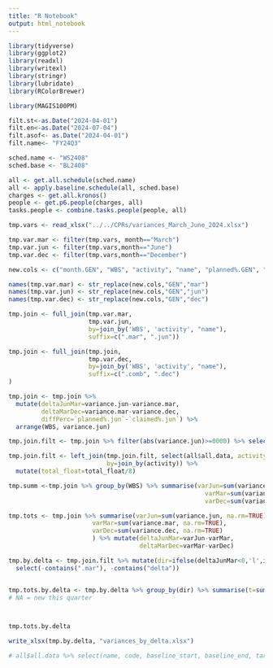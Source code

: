```yaml
---
title: "R Notebook"
output: html_notebook
---
```


```r
library(tidyverse)
library(ggplot2)
library(readxl)
library(writexl)
library(stringr)
library(lubridate)
library(RColorBrewer)

library(MAGIS100PM)
```

```r
filt.st<-as.Date("2024-04-01")
filt.en<-as.Date("2024-07-04")
filt.asof<- as.Date("2024-04-01")
filt.name<- "FY24Q3"

sched.name <- "WS2408"
sched.base <- "BL2408"

all <- get.all.schedule(sched.name)
all <- apply.baseline.schedule(all, sched.base)
charges <- get.all.kronos()
people <- get.p6.people(charges, all)
tasks.people <- combine.tasks.people(people, all)


```


```r

tmp.vars <- read_xlsx("../../CPRs/variances_March_June_2024.xlsx")

tmp.var.mar <- filter(tmp.vars, month=="March")
tmp.var.jun <- filter(tmp.vars,month=="June") 
tmp.var.dec <- filter(tmp.vars,month=="December")

new.cols <- c("month.GEN", "WBS", "activity", "name", "planned%.GEN", "claimed%.GEN", "planned$.GEN", "claimed$.GEN", "variance.GEN", "person.GEN")

names(tmp.var.mar) <- str_replace(new.cols,"GEN","mar")
names(tmp.var.jun) <- str_replace(new.cols,"GEN","jun")
names(tmp.var.dec) <- str_replace(new.cols,"GEN","dec")

tmp.join <- full_join(tmp.var.mar, 
                      tmp.var.jun,
                      by=join_by('WBS', 'activity', "name"), 
                      suffix=c(".mar", ".jun"))

tmp.join <- full_join(tmp.join,
                      tmp.var.dec,  
                      by=join_by('WBS', 'activity', "name"), 
                      suffix=c(".comb", ".dec")
)

tmp.join <- tmp.join %>% 
  mutate(deltaJunMar=variance.jun-variance.mar,
         deltaMarDec=variance.mar-variance.dec,
         diffPerc=`planned%.jun`-`claimed%.jun`) %>%
  arrange(WBS, variance.jun)
```


```r

tmp.join.filt <- tmp.join %>% filter(abs(variance.jun)>=0000) %>% select(-contains("%"), -ends_with(".dec"), contains(".jun"),-starts_with("month"), -starts_with("person"))

tmp.join.filt <- left_join(tmp.join.filt, select(all$all.data, activity=code, total_float, baseline_start,target_start, actual_start), 
                           by=join_by(activity)) %>%
  mutate(total_float=total_float/8)

tmp.summ <-tmp.join %>% group_by(WBS) %>% summarise(varJun=sum(variance.jun, na.rm=TRUE),
                                                      varMar=sum(variance.mar, na.rm=TRUE),
                                                      varDec=sum(variance.dec, na.rm=TRUE))

tmp.tots <- tmp.join %>% summarise(varJun=sum(variance.jun, na.rm=TRUE),
                       varMar=sum(variance.mar, na.rm=TRUE),
                       varDec=sum(variance.dec, na.rm=TRUE)
                       ) %>% mutate(deltaJunMar=varJun-varMar,
                                    deltaMarDec=varMar-varDec)

tmp.by.delta <- tmp.join.filt %>% mutate(dir=ifelse(deltaJunMar<0,'l',ifelse(deltaJunMar>0,'g','e'))) %>%
  select(-contains(".mar"), -contains("delta"))


tmp.tots.by.delta <- tmp.by.delta %>% group_by(dir) %>% summarise(t=sum(variance.jun))
# NA = new this quarter



tmp.tots.by.delta

write_xlsx(tmp.by.delta, "variances_by_delta.xlsx")

# all$all.data %>% select(name, code, baseline_start, baseline_end, target_start, target_end, total_float, wbs, status, act_work_qty) %>% view()

```

